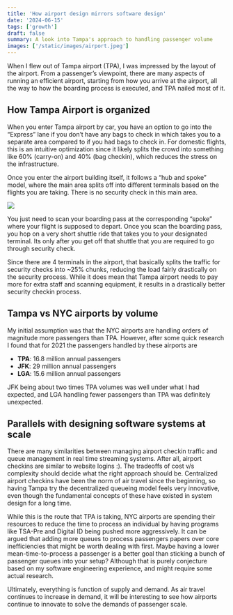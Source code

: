 ```yaml
---
title: 'How airport design mirrors software design'
date: '2024-06-15'
tags: ['growth']
draft: false
summary: A look into Tampa's approach to handling passenger volume
images: ['/static/images/airport.jpeg']
---
```


When I flew out of Tampa airport (TPA), I was impressed by the layout of the airport. From a passenger’s viewpoint, there are many aspects of running an efficient airport, starting from how you arrive at the airport, all the way to how the boarding process is executed, and TPA nailed most of it. 

## How Tampa Airport is organized

When you enter Tampa airport by car, you have an option to go into the “Express” lane if you don’t have any bags to check in which takes you to a separate area compared to if you had bags to check in. For domestic flights, this is an intuitive optimization since it likely splits the crowd into something like 60% (carry-on) and 40% (bag checkin), which reduces the stress on the infrastructure. 

Once you enter the airport building itself, it follows a “hub and spoke” model, where the main area splits off into different terminals based on the flights you are taking. There is no security check in this main area.

![](/static/images/airport2.png)

You just need to scan your boarding pass at the corresponding “spoke” where your flight is supposed to depart. Once you scan the boarding pass, you hop on a very short shuttle ride that takes you to your designated terminal. Its only after you get off that shuttle that you are required to go through security check. 

Since there are 4 terminals in the airport, that basically splits the traffic for security checks into ~25% chunks, reducing the load fairly drastically on the security process. While it does mean that Tampa airport needs to pay more for extra staff and scanning equipment, it results in a drastically better security checkin process.

## Tampa vs NYC airports by volume

My initial assumption was that the NYC airports are handling orders of magnitude more passengers than TPA. However, after some quick research I found that for 2021 the passengers handled by these airports are 

- **TPA**: 16.8 million annual passengers
- **JFK**: 29 million annual passengers
- **LGA**: 15.6 million annual passengers

JFK being about two times TPA volumes was well under what I had expected, and LGA handling fewer passengers than TPA was definitely unexpected. 

## Parallels with designing software systems at scale

There are many similarities between managing airport checkin traffic and queue management in real time streaming systems. After all, airport checkins are similar to website logins :). The tradeoffs of cost v/s complexity should decide what the right approach should be. Centralized airport checkins have been the norm of air travel since the beginning, so having Tampa try the decentralized queueing model feels very innovative, even though the fundamental concepts of these have existed in system design for a long time.

While this is the route that TPA is taking, NYC airports are spending their resources to reduce the time to process an individual by having programs like TSA-Pre and Digital ID being pushed more aggressively. It can be argued that adding more queues to process passengers papers over core inefficiencies that might be worth dealing with first. Maybe having a lower mean-time-to-process a passenger is a better goal than sticking a bunch of passenger queues into your setup? Although that is purely conjecture based on my software engineering experience, and might require some actual research. 

Ultimately, everything is function of supply and demand. As air travel continues to increase in demand, it will be interesting to see how airports continue to innovate to solve the demands of passenger scale. 